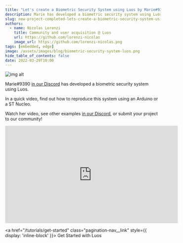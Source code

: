 ```yaml
---
title: "Let's create a Biometric Security System using Luos by Marie#9390"
description: Marie has developed a biometric security system using Luos.
slug: new-project-completed-lets-create-a-biometric-security-system-using-luos-by-marie-9390
authors:
  - name: Nicolas Lorenzi
    title: Community and user acquisition @ Luos
    url: https://github.com/lorenzi-nicolas
    image_url: https://github.com/lorenzi-nicolas.png
tags: [embedded, edge]
image: /assets/images/blog/biometric-security-system-luos.png
hide_table_of_contents: false
date: 2022-03-29T10:00
---
```


![img alt](/assets/images/blog/biometric-security-system-luos.png)

Marie#9390 <a rel="external nofollow" href="https://discord.gg/luos" target="_blank">in our Discord</a> has developed a biometric security system using Luos.

<!--truncate-->

In a quick video, find out how to reproduce this system using an Arduino or a ST Nucleo.

Watch her video, see other examples <a rel="external nofollow" href="https://discord.gg/luos" target="_blank">in our Discord</a>, or submit your project to our community!
<iframe width="560" height="315" src="https://www.youtube.com/embed/GTKc-dwlLMM" title="Let's create a Biometric Security System using Luos ! (Arduino Zero or Nucleo L432)" frameborder="0" allow="accelerometer; autoplay; clipboard-write; encrypted-media; gyroscope; picture-in-picture" allowfullscreen></iframe>

<a href="/tutorials/get-started" class="pagination-nav__link" style={{ display: 'inline-block' }}>
  Get Started with Luos
</a>
